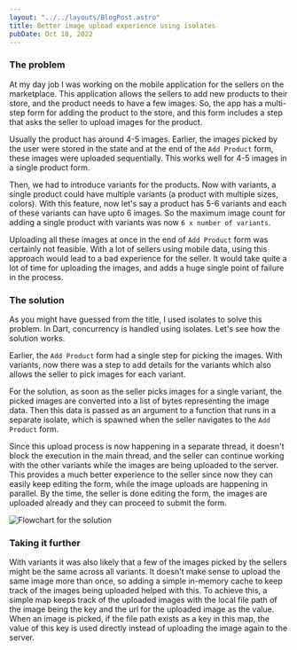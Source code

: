 ```yaml
---
layout: "../../layouts/BlogPost.astro"
title: Better image upload experience using isolates
pubDate: Oct 18, 2022
---
```


### The problem
At my day job I was working on the mobile application for the sellers on the
marketplace. This application allows the sellers to add new products to their
store, and the product needs to have a few images. So, the app has a multi-step
form for adding the product to the store, and this form includes a step that asks
the seller to upload images for the product.

Usually the product has around 4-5 images. Earlier, the images picked by the user
were stored in the state and at the end of the `Add Product` form, these images
were uploaded sequentially. This works well for 4-5 images in a single product 
form.

Then, we had to introduce variants for the products. Now with variants, a single
product could have multiple variants (a product with multiple sizes, colors).
With this feature, now let's say a product has 5-6 variants and each of these variants
can have upto 6 images. So the maximum image count for adding a single product 
with variants was now `6 x number of variants`.

Uploading all these images at once in the end of `Add Product` form was certainly
not feasible. With a lot of sellers using mobile data, using this approach would
lead to a bad experience for the seller. It would take quite a lot of time for
uploading the images, and adds a huge single point of failure in the process.

### The solution
As you might have guessed from the title, I used isolates to solve this problem.
In Dart, concurrency is handled using isolates. Let's see how the solution works.

Earlier, the `Add Product` form had a single step for picking the images. With
variants, now there was a step to add details for the variants which also allows
the seller to pick images for each variant.

For the solution, as soon as the seller picks images for a single variant, the picked
images are converted into a list of bytes representing the image data. Then this
data is passed as an argument to a function that runs in a separate isolate, which
is spawned when the seller navigates to the `Add Product` form. 

Since this upload process is now happening in a separate thread, it doesn't block the execution in
the main thread, and the seller can continue working with the other variants
while the images are being uploaded to the server. This provides a much better
experience to the seller since now they can easily keep editing the form, while
the image uploads are happening in parallel. By the time, the seller is done editing
the form, the images are uploaded already and they can proceed to submit the form.

![Flowchart for the solution](/assets/image_isolate.svg)

### Taking it further
With variants it was also likely that a few of the images picked by the sellers
might be the same across all variants. It doesn't make sense to upload the same
image more than once, so adding a simple in-memory cache to keep track of the images
being uploaded helped with this. To achieve this, a simple map keeps track of
the uploaded images with the local file path of the image being the key and the
url for the uploaded image as the value. When an image is picked, if the file path
exists as a key in this map, the value of this key is used directly instead of
uploading the image again to the server.

